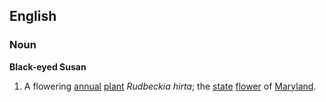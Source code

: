 ==English==
===Noun===
'''Black-eyed Susan'''
{{wikipedia}}
# A flowering [[annual]] [[plant]] ''Rudbeckia hirta''; the [[state]] [[flower]] of [[Maryland]].